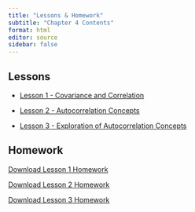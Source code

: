 ```yaml
---
title: "Lessons & Homework"
subtitle: "Chapter 4 Contents"
format: html
editor: source
sidebar: false
---
```


::: {.callout-tip icon=false}

## Lessons

-   [Lesson 1 - Covariance and Correlation](chapter_4_lesson_1_class.html)

-   [Lesson 2 - Autocorrelation Concepts](chapter_4_lesson_2_class.html)

-   [Lesson 3 - Exploration of Autocorrelation Concepts](chapter_4_lesson_3_class.html)

:::


::: {.callout-note icon=false}

## Homework

<!-- ## need to update href link to correct files when we get them -->


<a href="https://tbrost.github.io/BYUI-Timeseries-Drafts/Homework/HW1_2.qmd" download="TS_HW_4_1.qmd"> Download Lesson 1 Homework </a>

<a href="https://tbrost.github.io/BYUI-Timeseries-Drafts/Homework/HW1_2.qmd" download="TS_HW_4_2.qmd"> Download Lesson 2 Homework </a>

<a href="https://tbrost.github.io/BYUI-Timeseries-Drafts/Homework/HW1_2.qmd" download="TS_HW_4_3.qmd"> Download Lesson 3 Homework </a>

:::
